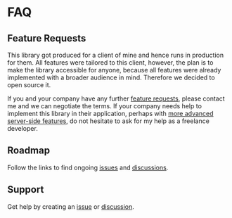 
<Meta title="Getting Started/FAQ" />

# FAQ

## Feature Requests

This library got produced for a client of mine and hence runs in production for them. All features were tailored to this client, however, the plan is to make the library accessible for anyone, because all features were already implemented with a broader audience in mind. Therefore we decided to open source it.

If you and your company have any further [feature requests](https://github.com/table-library/react-table-library/issues), please contact me and we can negotiate the terms. If your company needs help to implement this library in their application, perhaps with [more advanced server-side features](https://www.robinwieruch.de/react-tree-list/), do not hesitate to ask for my help as a freelance developer.

## Roadmap

Follow the links to find ongoing [issues](https://github.com/table-library/react-table-library/issues) and [discussions](https://github.com/table-library/react-table-library/discussions).

## Support

Get help by creating an [issue](https://github.com/table-library/react-table-library/issues) or [discussion](https://github.com/table-library/react-table-library/discussions).

